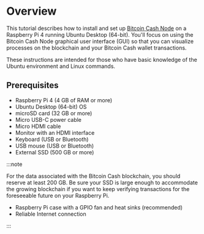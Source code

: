 # Overview

This tutorial describes how to install and set up [Bitcoin Cash Node](https://bitcoincashnode.org/) on a Raspberry Pi 4 running Ubuntu Desktop (64-bit). You'll focus on using the Bitcoin Cash Node graphical user interface (GUI) so that you can visualize processes on the blockchain and your Bitcoin Cash wallet transactions.

These instructions are intended for those who have basic knowledge of the Ubuntu environment and Linux commands.

## Prerequisites

- Raspberry Pi 4 (4 GB of RAM or more)
- Ubuntu Desktop (64-bit) OS
- microSD card (32 GB or more)
- Micro USB-C power cable
- Micro HDMI cable
- Monitor with an HDMI interface
- Keyboard (USB or Bluetooth)
- USB mouse (USB or Bluetooth)
- External SSD (500 GB or more)

:::note

For the data associated with the Bitcoin Cash blockchain, you should reserve at least 200 GB. Be sure your SSD is large enough to accommodate the growing blockchain if you want to keep verifying transactions for the foreseeable future on your Raspberry Pi.
    
- Raspberry Pi case with a GPIO fan and heat sinks (recommended)
- Reliable Internet connection

:::
